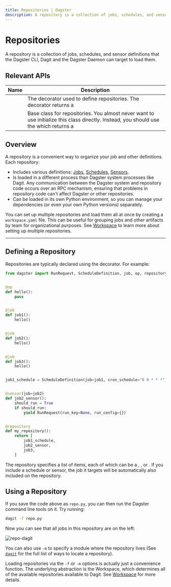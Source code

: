 ```yaml
---
title: Repositories | Dagster
description: A repository is a collection of jobs, schedules, and sensor definitions that the Dagster CLI, Dagit and the Dagster Daemon can target to load them.
---
```


# Repositories

A repository is a collection of jobs, schedules, and sensor definitions that the Dagster CLI, Dagit and the Dagster Daemon can target to load them.

## Relevant APIs

| Name                                       | Description                                                                                                                                                                                                                  |
| ------------------------------------------ | ---------------------------------------------------------------------------------------------------------------------------------------------------------------------------------------------------------------------------- |
| <PyObject object="repository" decorator /> | The decorator used to define repositories. The decorator returns a <PyObject object="RepositoryDefinition" />                                                                                                                |
| <PyObject object="RepositoryDefinition" /> | Base class for repositories. You almost never want to use initialize this class directly. Instead, you should use the <PyObject object="repository" decorator /> which returns a <PyObject object="RepositoryDefinition"  /> |

## Overview

A repository is a convenient way to organize your job and other definitions. Each repository:

- Includes various definitions: [Jobs](/concepts/ops-jobs-graphs/jobs-graphs), [Schedules](/concepts/partitions-schedules-sensors/schedules), [Sensors](/concepts/partitions-schedules-sensors/sensors).
- Is loaded in a different process than Dagster system processes like Dagit. Any communication between the Dagster system and repository code occurs over an RPC mechanism, ensuring that problems in repository code can't affect Dagster or other repositories.
- Can be loaded in its own Python environment, so you can manage your dependencies (or even your own Python versions) separately.

You can set up multiple repositories and load them all at once by creating a `workspace.yaml` file. This can be useful for grouping jobs and other artifacts by team for organizational purposes. See [Workspace](/concepts/repositories-workspaces/workspaces) to learn more about setting up multiple repositories.

---

## Defining a Repository

Repositories are typically declared using the <PyObject object="repository" decorator /> decorator. For example:

```python file=/concepts/repositories_workspaces/repository_definition.py
from dagster import RunRequest, ScheduleDefinition, job, op, repository, sensor


@op
def hello():
    pass


@job
def job1():
    hello()


@job
def job2():
    hello()


@job
def job3():
    hello()


job1_schedule = ScheduleDefinition(job=job1, cron_schedule="0 0 * * *")


@sensor(job=job2)
def job2_sensor():
    should_run = True
    if should_run:
        yield RunRequest(run_key=None, run_config={})


@repository
def my_repository():
    return [
        job1_schedule,
        job2_sensor,
        job3,
    ]
```

The repository specifies a list of items, each of which can be a <PyObject object="JobDefinition"/>, <PyObject module="dagster" object="ScheduleDefinition" />, or <PyObject module="dagster" object="SensorDefinition" />. If you include a schedule or sensor, the job it targets will be automatically also included on the repository.

## Using a Repository

If you save the code above as `repo.py`, you can then run the Dagster command line tools on it. Try running:

```bash
dagit -f repo.py
```

Now you can see that all jobs in this repository are on the left:

<Image
alt="repo-dagit"
src="/images/concepts/repo-dagit.png"
width={4032}
height={2454}
/>

You can also use `-m` to specify a module where the repository lives (See [`dagit`](/\_apidocs/cli#dagit) for the full list of ways to locate a repository).

Loading repositories via the `-f` or `-m` options is actually just a convenience function. The underlying abstraction is the Workspace, which determines all of the available repositories available to Dagit. See [Workspace](/concepts/repositories-workspaces/workspaces) for more details.
